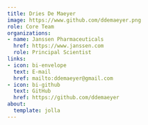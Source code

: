 ```yaml
---
title: Dries De Maeyer
image: https://www.github.com/ddemaeyer.png
role: Core Team
organizations:
- name: Janssen Pharmaceuticals
  href: https://www.janssen.com
  role: Principal Scientist
links:
- icon: bi-envelope
  text: E-mail
  href: mailto:ddemaeyer@gmail.com
- icon: bi-github
  text: GitHub
  href: https://github.com/ddemaeyer
about:
  template: jolla
---
```


